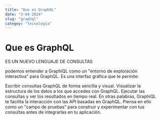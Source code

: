 ```yaml
---
title: "Que es GraphQL"
date: "3-04-2024"
slug: "graphql"
categoy: "tecnología"
---
```


# Que es GraphQL

ES UN NUEVO LENGUAJE DE CONSULTAS 

podemos entender a GraphiQL como un "entorno de exploración interactiva" para GraphQL. Es una interfaz gráfica que te permite:

Escribir consultas GraphQL de forma sencilla y visual.
Visualizar la estructura de los datos a los que accedes con GraphQL.
Ejecutar las consultas y ver los resultados en tiempo real.
En otras palabras, GraphiQL te facilita la interacción con las API basadas en GraphQL.  Piensa en ello como un "campo de pruebas" para construir y experimentar con tus consultas antes de integrarlas en tu aplicación.